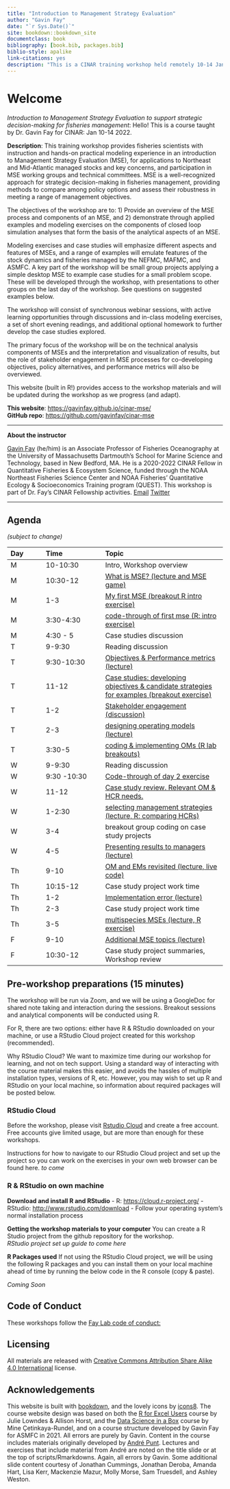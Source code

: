 ```yaml
--- 
title: "Introduction to Management Strategy Evaluation"
author: "Gavin Fay"
date: "`r Sys.Date()`"
site: bookdown::bookdown_site
documentclass: book
bibliography: [book.bib, packages.bib]
biblio-style: apalike
link-citations: yes
description: "This is a CINAR training workshop held remotely 10-14 January 2022"
---
```


# Welcome {#welcome}

_Introduction to Management Strategy Evaluation to support strategic decision-making for fisheries management_: Hello! This is a course taught by Dr. Gavin Fay for CINAR: Jan 10-14 2022. 

__Description__: This training workshop provides fisheries scientists with instruction and hands-on practical modeling experience in an introduction to Management Strategy Evaluation (MSE), for applications to Northeast and Mid-Atlantic managed stocks and key concerns, and participation in MSE working groups and technical committees. MSE is a well-recognized approach for strategic decision-making in fisheries management, providing methods to compare among policy options and assess their robustness in meeting a range of management objectives. 

The objectives of the workshop are to: 1) Provide an overview of the MSE process and components of an MSE, and 2) demonstrate through applied examples and modeling exercises on the components of closed loop simulation analyses that form the basis of the analytical aspects of an MSE. 

Modeling exercises and case studies will emphasize different aspects and features of MSEs, and a range of examples will emulate features of the stock dynamics and fisheries managed by the NEFMC, MAFMC, and ASMFC. A key part of the workshop will be small group projects applying a simple desktop MSE to example case studies for a small problem scope. These will be developed through the workshop, with presentations to other groups on the last day of the workshop. See questions on suggested examples below.

The workshop will consist of synchronous webinar sessions, with active learning opportunities through discussions and in-class modeling exercises, a set of short evening readings, and additional optional homework to further develop the case studies explored.

The primary focus of the workshop will be on the technical analysis components of MSEs and the interpretation and visualization of results, but the role of stakeholder engagement in MSE processes for co-developing objectives, policy alternatives, and performance metrics will also be overviewed.

This website (built in R!) provides access to the workshop materials and will be updated during the workshop as we progress (and adapt).

**This website**: <https://gavinfay.github.io/cinar-mse/>  
**GitHub repo**: <https://github.com/gavinfay/cinar-mse>  

---

**About the instructor**

[Gavin Fay](https://thefaylab.com) (he/him) is an Associate Professor of Fisheries Oceanography at the University of Massachusetts Dartmouth's School for Marine Science and Technology, based in New Bedford, MA. He is a 2020-2022 CINAR Fellow  in Quantitative Fisheries & Ecosystem Science, funded through the NOAA Northeast Fisheries Science Center and NOAA Fisheries' Quantitative Ecology & Socioeconomics Training program (QUEST). This workshop is part of Dr. Fay's CINAR Fellowship activities.
[Email](mailto:gfay@umassd.edu)
[Twitter](https://twitter.com/gavin_fay)

---

## Agenda {.unnumbered}
_(subject to change)_

<!-- |8/16 |  [Overview](#overview), [R & RStudio, RMarkdown](#rstudio) (JL) |  [Tidying](#tidying) (AH) | -->
<!-- |break      |  | | -->
<!-- |11-12:30   | [Intro to GitHub](#github) (JL) | [Filters & joins](#filter-join) (AH) | -->
<!-- |lunch      |  || -->
<!-- |13:30-15:00 | [Graphs with `ggplot2`](#ggplot2) (AH) | [Collaborating & getting help](#collaborating) (JL) | -->
<!-- |break      |  | | -->
<!-- |15:30-17:00 | [Pivot Tables & `dplyr`](#pivot-tables) (JL) | [Synthesis](#synthesis) (AH) | -->

|Day|Time|Topic|
|:--|:----|:---------|
| M | 10-10:30 | Intro, Workshop overview
| M | 10:30-12  | [What is MSE? (lecture and MSE game)](#intro) |
| M | 1-3 |  [My first MSE (breakout R intro exercise)](#first-mse) |
| M | 3:30-4:30 |  [code-through of first mse (R: intro exercise)](#first-mse) |
| M | 4:30 - 5 | Case studies discussion |
| T | 9-9:30 | Reading discussion |
| T | 9:30-10:30 | [Objectives & Performance metrics (lecture)](#objectives) |
| T | 11-12 | [Case studies: developing objectives & candidate strategies for examples (breakout exercise)](#case-studies) |
| T | 1-2 | [Stakeholder engagement (discussion)](#stakeholders) |
| T | 2-3  | [designing operating models (lecture)](#op-mods) |
| T | 3:30-5 | [coding & implementing OMs (R lab breakouts)](#coding-oms) |
| W | 9-9:30 | Reading discussion
| W | 9:30 -10:30 | [Code-through of day 2 exercise](#objectives) |
| W | 11-12 | [Case study review. Relevant OM & HCR needs.](#project-needs) |
| W | 1-2:30 | [selecting management strategies (lecture, R: comparing HCRs)](#management-strategies) |
| W | 3-4 | breakout group coding on case study projects |
| W | 4-5 | [Presenting results to managers (lecture)](#communication) |
| Th | 9-10 | [OM and EMs revisited (lecture, live code)](#oms-revisited) |
| Th | 10:15-12 | Case study project work time |
| Th | 1-2 | [Implementation error (lecture)](#implementation) |
| Th | 2-3 | Case study project work time |
| Th | 3-5 | [multispecies MSEs (lecture, R exercise)](#ecosystem-mse) |
| F | 9-10 | [Additional MSE topics (lecture)](#grab-bag) |
| F | 10:30-12 | Case study project summaries, Workshop review |


## Pre-workshop preparations (15 minutes) {.unnumbered}

The workshop will be run via Zoom, and we will be using a GoogleDoc for shared note taking and interaction during the sessions. Breakout sessions and analytical components will be conducted using R.  

For R, there are two options: either have R & RStudio downloaded on your machine, or use a RStudio Cloud project created for this workshop (recommended).  

Why RStudio Cloud? We want to maximize time during our workshop for learning, and not on tech support. Using a standard way of interacting with the course material makes this easier, and avoids the hassles of multiple installation types, versions of R, etc. However, you may wish to set up R and RStudio on your local machine, so information about required packages will be posted below.  


### RStudio Cloud {.unnumbered}

Before the workshop, please visit [Rstudio Cloud](https://rstudio.cloud) and create a free account.  
Free accounts give limited usage, but are more than enough for these workshops.  

Instructions for how to navigate to our RStudio Cloud project and set up the project so you can work on the exercises in your own web browser can be found here.
_to come_

### R & RStudio on own machine {.unnumbered}

**Download and install R and RStudio**
- R: <https://cloud.r-project.org/>
- RStudio: <http://www.rstudio.com/download>
- Follow your operating system's normal installation process

**Getting the workshop materials to your computer**
You can create a R Studio project from the github repository for the workshop.  
_RStudio project set up guide to come here_

**R Packages used**
If not using the RStudio Cloud project, we will be using the following R packages and you can install them on your local machine ahead of time by running the below code in the R console (copy & paste).  

_Coming Soon_


## Code of Conduct {.unnumbered}

These workshops follow the [Fay Lab code of conduct:](https://thefaylab.github.io/lab-manual/code)


## Licensing {.unnumbered}

All materials are released with [Creative Commons Attribution Share Alike 4.0 International](LICENSE.md) license.

## Acknowledgements {.unnumbered}

This website is built with [bookdown](https://bookdown.org/), and the lovely icons by [icons8](http://icons8.com/). The course website design was based on both the [R for Excel Users](https://rstudio-conf-2020.github.io/r-for-excel/) course by Julie Lowndes & Allison Horst, and the [Data Science in a Box](https://datasciencebox.org/) course by Mine Çetinkaya-Rundel, and on a course structure developed by Gavin Fay for ASMFC in 2021. All errors are purely by Gavin. Content in the course includes materials originally developed by [André Punt](https://fish.uw.edu/faculty/andre-punt/). Lectures and exercises that include material from André are noted on the title slide or at the top of scripts/Rmarkdowns. Again, all errors by Gavin. Some additional slide content courtesy of Jonathan Cummings, Jonathan Deroba, Amanda Hart, Lisa Kerr, Mackenzie Mazur, Molly Morse, Sam Truesdell, and Ashley Weston.  




